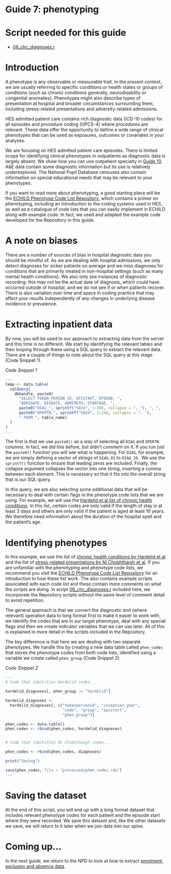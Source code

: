 # Guide 7: phenotyping {.unnumbered}

# Script needed for this guide

* [06_chc_diagnoses.r](scripts/06_chc_diagnoses.r)

# Introduction

A phenotype is any observable or measurable trait. In the present context, we are usually referring to specific conditions or health states or groups of conditions (such as chronic conditions generally, neurodisability or congenital anomalies). Phenotypes might also describe types of presentation at hospital and broader circumstances surrounding them, including stress-related presentations and adversity-related admissions.

HES admitted patient care contains rich diagnostic data (ICD-10 codes) for all episodes and procedure coding (OPCS-4) where procedures are relevant. These data offer the opportunity to define a wide range of clinical phenotypes that can be used as exposures, outcomes or covariates in your analyses.

We are focusing on HES admitted patient care episodes. There is limited scope for identifying clinical phenotypes in outpatients as diagnostic data is largely absent. We show how you can use outpatient specialty in [Guide 10](guide10_opa.qmd). A&E data contain some diagnostic information but its use is relatively underexplored. The National Pupil Database censuses also contain information on special educational needs that may be relevant to your phenotypes.

If you want to read more about phenotyping, a good starting place will be the [ECHILD Phenotype Code List Repository](https://code.echild.ac.uk){target="_blank"}, which contains a primer on phenotyping, including an introduction to the coding systems used in HES, as well as a catalogue of code lists that you can easily implement in ECHILD along with example code. In fact, we used and adapted the example code developed for the Repository in this guide.

# A note on biases

There are a number of sources of bias in hospital diagnostic data you should be mindful of.  As we are dealing with hospital admissions, we only detect diagnoses for sicker patients on average and we miss diagnoses for conditions that are primarily treated in non-hospital settings (such as many mental health conditions). We also only see instances of diagnostic recording: this may not be the actual date of diagnosis, which could have occurred outside of hospital, and we do not see if or when patients recover. There is also variation over time and space in coding practice that may affect your results independently of any changes in underlying disease incidence or prevalence.

# Extracting inpatient data

By now, you will be used to our approach to extracting data from the server and this time is no different. We start by identifying the relevant tables and then looping through these using a SQL query to extract the relevant data. There are a couple of things to note about the SQL query at this stage (Code Snippet 1).

*Code Snippet 1*
``` r
---
temp <- data.table(
  sqlQuery(
    dbhandle, paste0(
      "SELECT TOKEN_PERSON_ID, EPISTART, EPIEND, ",
      "ADMIDATE, DISDATE, ADMIMETH, STARTAGE, ", 
      paste0("DIAG_", sprintf("%02d", 1:20), collapse = ", "), ", ",
      paste0("OPERTN_", sprintf("%02d", 1:24), collapse = ", "),
      " FROM ", table_name)
  )
)
---
```

The first is that we use `paste0()` as a way of selecting all `DIAG` and `OPERTN` columns. In fact, we did this before, but didn’t comment on it. If you run just the `paste0()` function you will see what is happening. For `DIAG`, for example, we are simply defining a vector of strings of `DIAG_01` to `DIAG_20.` We use the `sprintf()` function to ensure that leading zeros are included. Finally, the collapse argument collapses the vector into one string, inserting a comma between each element. This is necessary so that it fits into the overall string that is our SQL query.

In this query, we are also selecting some additional data that will be necessary to deal with certain flags in the phenotype code lists that we are using. For example, we will use the [Hardelid et al list of chronic health conditions](https://code.echild.ac.uk/chc_hardelid_v1){target="_blank"}. In this list, certain codes are only valid if the length of stay is at least 3 days and others are only valid if the patient is aged at least 10 years. We therefore need information about the duration of the hospital spell and the patient’s age.

# Identifying phenotypes

In this example, we use the list of [chronic health conditions by Hardelid et al](https://code.echild.ac.uk/chc_hardelid_v1){target="_blank"} and the list of [stress-related presentations by Ní Chobhthaigh et al](https://code.echild.ac.uk/srp_nichobhthaigh_v2){target="_blank"}. If you are unfamiliar with the phenotyping and phenotype code lists, we recommend you visit the [ECHILD Phenotype Code List Repository](https://code.echild.ac.uk/){target="_blank"} for an introduction to how these list work. The also contains example scripts associated with each code list and these contain more comments on what the scripts are doing.  In script [06_chc_diagnoses.r](scripts/06_chc_diagnoses.r) included here, we incorporate the Repository scripts without the same level of comment detail to avoid repetition.

The general approach is that we convert the diagnostic and (where relevant) operation data to long format first to make it easier to work with, we identify the codes that are in our target phenotype, deal with any special flags and then we create indicator variables that we can use later. All of this is explained in more detail in the scripts included in the Repository.

The key difference is that here we are dealing with two separate phenotypes. We handle this by creating a new data table called `phen_codes` that stores the phenotype codes from both code lists, identified using a variable we create called `phen_group` (Code Snippet 2). 

*Code Snippet 2*
``` r
---
# Code that identifies Hardelid codes...

hardelid_diagnoses[, phen_group := "hardelid"]

hardelid_diagnoses <-
  hardelid_diagnoses[, c("tokenpersonid", "inception_year",
                         "code", "group", "epistart",
                         "phen_group")]

phen_codes <- data.table()
phen_codes <- rbind(phen_codes, hardelid_diagnoses)


# Code that identifies Ní Chobhthaigh codes...

phen_codes <- rbind(phen_codes, diagnoses)

print("Saving")

save(phen_codes, file = "processed/phen_codes.rda")
---
```

# Saving the dataset

At the end of this script, you will end up with a long format dataset that includes relevant phenotype codes for each patient and the episode start where they were recorded. We save this dataset and, like the other datasets we save, we will return to it later when we join data into our spine.

# Coming up...

In the next guide, we return to the NPD to look at how to extract [enrolment, exclusion and absence data](guide08_enr_abs_excl.qmd).

